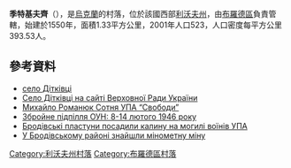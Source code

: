 {{coord|50|4|48|N|25|11|13|E|scale:100000|display=title}}

'''季特基夫齊'''（{{lang-uk|Дітківці}}），是[[烏克蘭|烏克蘭]]的村落，位於該國西部[[利沃夫州|利沃夫州]]，由[[布羅德區|布羅德區]]負責管轄，始建於1550年，面積1.33平方公里，2001年人口523，人口密度每平方公里393.53人。

==參考資料==
* [http://w1.c1.rada.gov.ua/pls/z7503/A005?rdat1=24.09.2013&rf7571=19089 село Дітківці]{{Wayback|url=http://w1.c1.rada.gov.ua/pls/z7503/A005?rdat1=24.09.2013&rf7571=19089 |date=20161130035005 }}
* [http://w1.c1.rada.gov.ua/pls/z7503/A005?rdat1=24.09.2013&rf7571=19089 Село Дітківці на сайті Верховної Ради України]{{Wayback|url=http://w1.c1.rada.gov.ua/pls/z7503/A005?rdat1=24.09.2013&rf7571=19089 |date=20161130035005 }}
* [http://dspace.nbuv.gov.ua/bitstream/handle/123456789/66932/10-Romaniuk.pdf?sequence=1 Михайло Романюк Сотня УПА “Свободи”]{{Wayback|url=http://dspace.nbuv.gov.ua/bitstream/handle/123456789/66932/10-Romaniuk.pdf?sequence=1 |date=20160304225846 }}
* [http://deratisator.livejournal.com/256048.html Збройне підпілля ОУН: 8-14 лютого 1946 року]
* [http://www.vsinovyny.com/3004628 Бродівські пластуни посадили калину на могилі воїнів УПА]{{Wayback|url=http://www.vsinovyny.com/3004628 |date=20150123152221 }}
* [http://portal.lviv.ua/news/2007/07/10/113444.html У Бродівському районі знайшли мінометну міну]{{Wayback|url=http://portal.lviv.ua/news/2007/07/10/113444.html |date=20150123161222 }}

{{DEFAULTSORT:Дітківці}}
[[Category:利沃夫州村落|Category:利沃夫州村落]]
[[Category:布羅德區村落|Category:布羅德區村落]]


{{Lviv-geo-stub}}